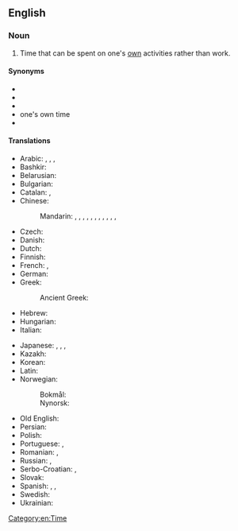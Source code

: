 ==English==
{{wikipedia|Leisure}}

===Noun===
{{en-noun|-}}

# Time that can be spent on one's [[own]] activities rather than work.
#: {{ux|en|I love to play football in my '''free time'''.}}
#: {{ux|en|If you have some '''free time''' tomorrow, let’s go and watch a film.}}

====Synonyms====
* {{l|en|idle time}}
* {{l|en|leisure}}
* {{l|en|leisure time}}
* one's own time<!--not idiomatic; do not wikify-->
* {{l|en|spare time}}

====Translations====
{{trans-top|time that can be spent on one's own activities rather than work}}
* Arabic: {{t|ar|رَاحَة|f}}, {{t|ar|خُلُو مِن اَلْعَمَل}}, {{t|ar|فَرَاغ|m}}, {{t|ar|وَقْت اَلْفَرَاغ|m}}
* Bashkir: {{t|ba|буш ваҡыт|sc=Cyrl}}
* Belarusian: {{t|be|свабодны час|m|tr=svabódny čas}}
* Bulgarian: {{t|bg|свободно време|n|tr=svobodno vreme}}
* Catalan: {{t+|ca|oci|m}}, {{t|ca|temps lliure|m}}
* Chinese:
*: Mandarin: {{t+|cmn|空閑|sc=Hani}}, {{t+|cmn|空闲|tr=kòngxián|sc=Hani}}, {{t+|cmn|閑空|sc=Hani}}, {{t+|cmn|闲空|tr=xiánkòng|sc=Hani}}, {{t+|cmn|閑暇|sc=Hani}}, {{t+|cmn|闲暇|tr=xiánxiá|sc=Hani}}, {{t+|cmn|餘暇|sc=Hani}}, {{t+|cmn|余暇|tr=yúxiá|sc=Hani}}, {{t|cmn|餘閑|sc=Hani}}, {{t+|cmn|余闲|tr=yúxián|sc=Hani}}, {{qualifier|informal}} {{t+|cmn|空兒|sc=Hani}}, {{t+|cmn|空儿|tr=kòngr|sc=Hani}}
* Czech: {{t|cs|volný čas|m}}
* Danish: {{t+|da|fritid}}
* Dutch: {{t+|nl|vrije tijd|m}}
* Finnish: {{t+|fi|vapaa-aika}}
* French: {{t+|fr|temps libre|m}}, {{t+|fr|loisir|m}}
* German: {{t+|de|Freizeit|f}}
* Greek: {{t+|el|ελεύθερος χρόνος}}
*: Ancient Greek: {{t|grc|σχολή|f}}
* Hebrew: {{t|he|פנאי|m}}
* Hungarian: {{t+|hu|szabadidő}}
* Italian: {{t|it|tempo libero|m}}
{{trans-mid}}
* Japanese: {{t|ja|余暇|tr=よか, yoka}}, {{t|ja|閑暇|tr=かんか, kanka}}, {{t+|ja|閑散|tr=かんさん, kansan}}, {{t+|ja|暇|tr=ひま, hima}}
* Kazakh: {{t|kk|бос уақыт|sc=Cyrl}}
* Korean: {{t+|ko|여가}}
* Latin: {{t|la|otium|n}}
* Norwegian:
*: Bokmål: {{t+|nb|fritid|m|f}}
*: Nynorsk: {{t|nn|fritid|f}}
* Old English: {{t|ang|ǣmethwīl|f}}
* Persian: {{t+|fa|اوقات فراغت|tr=owğât-e farâğat|sc=fa-Arab}}
* Polish: {{t+|pl|czas wolny|m}}
* Portuguese: {{t+|pt|folga|f}}, {{t|pt|tempo livre|m}}
* Romanian: {{t|ro|timp liber}}, {{t+|ro|răgaz|n}}
* Russian: {{t|ru|свобо́дное вре́мя|n}}, {{t+|ru|досу́г|m}}
* Serbo-Croatian: {{t|sh|слободно време|n|sc=Cyrl}}, {{t|sh|slobodno vreme|n|sc=Cyrl}}
* Slovak: {{t|sk|voľný čas|m}}
* Spanish: {{t|es|tiempo libre}}, {{t+|es|ocio|m}}, {{t|es|tiempo ocio|m}}
* Swedish: {{t+|sv|fritid}}
* Ukrainian: {{t|uk|вільний час|m|tr=víl'nyj čas}}
{{trans-bottom}}

[[Category:en:Time]]